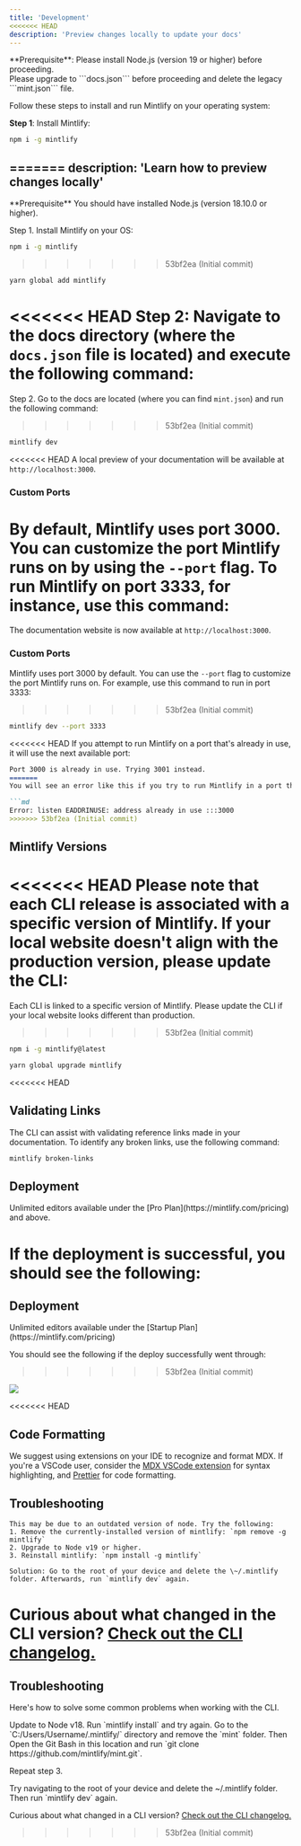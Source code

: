 ```yaml
---
title: 'Development'
<<<<<<< HEAD
description: 'Preview changes locally to update your docs'
---
```


<Info>
  **Prerequisite**: Please install Node.js (version 19 or higher) before proceeding. <br />
  Please upgrade to ```docs.json``` before proceeding and delete the legacy ```mint.json``` file.
</Info>

Follow these steps to install and run Mintlify on your operating system:

**Step 1**: Install Mintlify:

<CodeGroup>

  ```bash npm
  npm i -g mintlify
  ```
=======
description: 'Learn how to preview changes locally'
---

<Info>
  **Prerequisite** You should have installed Node.js (version 18.10.0 or
  higher).
</Info>

Step 1. Install Mintlify on your OS:

<CodeGroup>

```bash npm
npm i -g mintlify
```
>>>>>>> 53bf2ea (Initial commit)

```bash yarn
yarn global add mintlify
```

</CodeGroup>

<<<<<<< HEAD
**Step 2**: Navigate to the docs directory (where the `docs.json` file is located) and execute the following command:
=======
Step 2. Go to the docs are located (where you can find `mint.json`) and run the following command:
>>>>>>> 53bf2ea (Initial commit)

```bash
mintlify dev
```

<<<<<<< HEAD
A local preview of your documentation will be available at `http://localhost:3000`.

### Custom Ports

By default, Mintlify uses port 3000. You can customize the port Mintlify runs on by using the `--port` flag. To run Mintlify on port 3333, for instance, use this command:
=======
The documentation website is now available at `http://localhost:3000`.

### Custom Ports

Mintlify uses port 3000 by default. You can use the `--port` flag to customize the port Mintlify runs on. For example, use this command to run in port 3333:
>>>>>>> 53bf2ea (Initial commit)

```bash
mintlify dev --port 3333
```

<<<<<<< HEAD
If you attempt to run Mintlify on a port that's already in use, it will use the next available port:

```md
Port 3000 is already in use. Trying 3001 instead.
=======
You will see an error like this if you try to run Mintlify in a port that's already taken:

```md
Error: listen EADDRINUSE: address already in use :::3000
>>>>>>> 53bf2ea (Initial commit)
```

## Mintlify Versions

<<<<<<< HEAD
Please note that each CLI release is associated with a specific version of Mintlify. If your local website doesn't align with the production version, please update the CLI:
=======
Each CLI is linked to a specific version of Mintlify. Please update the CLI if your local website looks different than production.
>>>>>>> 53bf2ea (Initial commit)

<CodeGroup>

```bash npm
npm i -g mintlify@latest
```

```bash yarn
yarn global upgrade mintlify
```

</CodeGroup>

<<<<<<< HEAD
## Validating Links

The CLI can assist with validating reference links made in your documentation. To identify any broken links, use the following command:

```bash
mintlify broken-links
```

## Deployment

<Tip>
  Unlimited editors available under the [Pro
  Plan](https://mintlify.com/pricing) and above.
</Tip>

If the deployment is successful, you should see the following:
=======
## Deployment

<Tip>
  Unlimited editors available under the [Startup
  Plan](https://mintlify.com/pricing)
</Tip>

You should see the following if the deploy successfully went through:
>>>>>>> 53bf2ea (Initial commit)

<Frame>
  <img src="/images/checks-passed.png" style={{ borderRadius: '0.5rem' }} />
</Frame>

<<<<<<< HEAD
## Code Formatting

We suggest using extensions on your IDE to recognize and format MDX. If you're a VSCode user, consider the [MDX VSCode extension](https://marketplace.visualstudio.com/items?itemName=unifiedjs.vscode-mdx) for syntax highlighting, and [Prettier](https://marketplace.visualstudio.com/items?itemName=esbenp.prettier-vscode) for code formatting.

## Troubleshooting

<AccordionGroup>
  <Accordion title='Error: Could not load the "sharp" module using the darwin-arm64 runtime'>

    This may be due to an outdated version of node. Try the following:
    1. Remove the currently-installed version of mintlify: `npm remove -g mintlify`
    2. Upgrade to Node v19 or higher.
    3. Reinstall mintlify: `npm install -g mintlify`
  </Accordion>

  <Accordion title="Issue: Encountering an unknown error">
  
    Solution: Go to the root of your device and delete the \~/.mintlify folder. Afterwards, run `mintlify dev` again.
  </Accordion>
</AccordionGroup>

Curious about what changed in the CLI version? [Check out the CLI changelog.](https://www.npmjs.com/package/mintlify?activeTab=versions)
=======
## Troubleshooting

Here's how to solve some common problems when working with the CLI.

<AccordionGroup>
  <Accordion title="Mintlify is not loading">
    Update to Node v18. Run `mintlify install` and try again.
  </Accordion>
  <Accordion title="No such file or directory on Windows">
Go to the `C:/Users/Username/.mintlify/` directory and remove the `mint`
folder. Then Open the Git Bash in this location and run `git clone
https://github.com/mintlify/mint.git`.

Repeat step 3.

  </Accordion>
  <Accordion title="Getting an unknown error">
    Try navigating to the root of your device and delete the ~/.mintlify folder.
    Then run `mintlify dev` again.
  </Accordion>
</AccordionGroup>

Curious about what changed in a CLI version? [Check out the CLI changelog.](/changelog/command-line)
>>>>>>> 53bf2ea (Initial commit)
